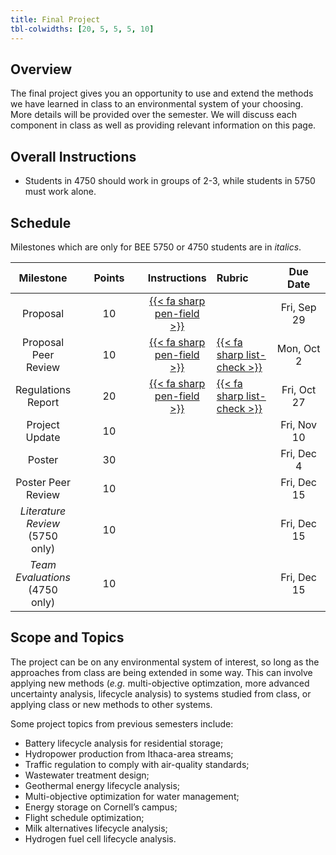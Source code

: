 ```yaml
---
title: Final Project
tbl-colwidths: [20, 5, 5, 5, 10]
---
```


## Overview

The final project gives you an opportunity to use and extend the methods we have learned in class to an environmental system of your choosing. More details will be provided over the semester. We will discuss each component in class as well as providing relevant information on this page.

## Overall Instructions

- Students in 4750 should work in groups of 2-3, while students in 5750 must work alone.

## Schedule

Milestones which are only for BEE 5750 or 4750 students are in *italics*.

| Milestone | Points | Instructions | Rubric | Due Date |
|:---------:|:------------:|:-------:|:-----------|:---------:|
| Proposal | 10 | [{{< fa sharp pen-field >}}](project/proposal.qmd) |  | Fri, Sep 29 |
| Proposal Peer Review | 10 | [{{< fa sharp pen-field >}}](project/proposal-review.qmd) | [{{< fa sharp list-check >}}](rubrics/proposal-review.qmd) | Mon, Oct 2 |
| Regulations Report | 20 | [{{< fa sharp pen-field >}}](project/regulation.qmd)  | [{{< fa sharp list-check >}}](rubrics/regulation.qmd) | Fri, Oct 27 |
| Project Update | 10 | | | Fri, Nov 10 |
| Poster | 30  | | | Fri, Dec 4 |
| Poster Peer Review | 10 | | | Fri, Dec 15 |
| *Literature Review* (5750 only) | 10 | | | Fri, Dec 15 |
| *Team Evaluations* (4750 only) | 10 | | | Fri, Dec 15 |

## Scope and Topics

The project can be on any environmental system of interest, so long as the approaches from class are being extended in some way. This can involve applying new methods (*e.g.* multi-objective optimzation, more advanced uncertainty analysis, lifecycle analysis) to systems studied from class, or applying class or new methods to other systems. 

Some project topics from previous semesters include:

- Battery lifecycle analysis for residential storage;
- Hydropower production from Ithaca-area streams;
- Traffic regulation to comply with air-quality standards;
- Wastewater treatment design;
- Geothermal energy lifecycle analysis;
- Multi-objective optimization for water management;
- Energy storage on Cornell's campus;
- Flight schedule optimization;
- Milk alternatives lifecycle analysis;
- Hydrogen fuel cell lifecycle analysis.